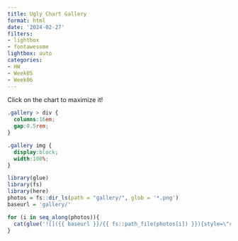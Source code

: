 ```yaml
---
title: Ugly Chart Gallery
format: html
date: '2024-02-27'
filters:
- lightbox
- fontawesome
lightbox: auto
categories:
- HW
- Week05
- Week06
---
```


Click on the chart to maximize it!

```css
.gallery > div {
  columns:16em;
  gap:0.5rem;
}

.gallery img {
  display:block;
  width:100%;
}
```

::: gallery

::: column-page

````r
library(glue)
library(fs)
library(here)
photos = fs::dir_ls(path = "gallery/", glob = '*.png')
baseurl = 'gallery/'

for (i in seq_along(photos)){
  cat(glue('![]({{ baseurl }}/{{ fs::path_file(photos[i]) }}){style=\"column-span: none;\" group=\"hw05-gallery\"}', .open = '{{', .close = '}}'), '\n')
}
````
:::

:::
